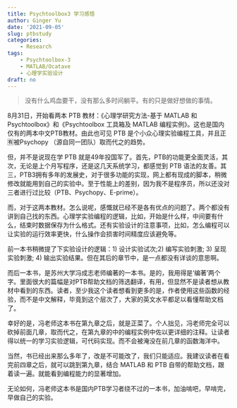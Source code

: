 ```yaml
---
title: Psychtoolbox3 学习感悟
author: Ginger Yu
date: '2021-09-05'
slug: ptbstudy
categories: 
    - Research
tags:
    - Psychtoolbox-3
    - MATLAB/Ocatave
    - 心理学实验设计
draft: no
---
```


> 没有什么鸡血要干，没有那么多时间躺平。有的只是做好想做的事情。

8月31日，开始看两本 PTB 教材：《心理学研究方法-基于 MATLAB 和 Psychtoolbox》和《Psychtoolbox 工具箱及 MATLAB 编程实例》。这也是国内仅有的两本中文PTB教材。由此也可见 PTB 是个小众心理实验编程工具，并且正🈶被Psychopy （源自同一团队）取而代之的趋势。

但，并不是说现在学 PTB 就是49年投国军了。首先，PTB的功能更全面灵活，其次，无论是上个月写程序，还是这几天系统学习，都感觉到 PTB 语法的友善。其三，PTB3拥有多年的发展史，对于很多功能的实现，网上都有现成的脚本，稍微修改就能用到自己的实验中。至于性能上的差别，因为我不是程序员，所以还没对三者进行过比较（PTB、Psychopy、E-prime）。

而，对于这两本教材。怎么说呢，感慨就已经不是各有优点的问题了。两个都没有讲到自己找的东西。心理学实验编程的逻辑，比如，开始是什么样，中间要有什么，结束时数据保存为什么格式。还有实验设计的注意事项，比如，怎么编程可以让实验的运行效率更快，什么操作会损害时间精度应该避免等。

前一本书稍微提了下实验设计的逻辑：1) 设计实验试次;2) 编写实验刺激; 3) 呈现实验刺激; 4) 输出实验结果。但在其后的章节中，是一点都没有详谈的意思啊。

而后一本书，是苏州大学冯成志老师编著的一本书。是的，我用得是‘编著’两个字。里面很大的篇幅是对PTB帮助文档的筛选翻译，有用，但显然不是读者想从教材中看到的东西。读者，至少我这个读者想看到更多的是，作者使用这些函数的经验，而不是中文解释，毕竟到这个层次了，大家的英文水平都足以看懂帮助文档了。

幸好的是，冯老师这本书在第九章之后，就是正菜了。个人拙见，冯老师完全可以砍掉前面几章，取而代之，在第九章的中的编程实例中佐以更详细的注释。让读者得以统一的学习实验逻辑，可代码实现。而不会被淹没在前几章的函数海洋中。

当然，书已经出来那么多年了，改是不可能改了，我们只能适应。我建议读者在看完前四章之后，就可以跳到第九章，结合 MATLAB 和 PTB 自带的帮助文档，跟着读一遍。就能看到编程能力的显著增加。

无论如何，冯老师这本书是国内PTB学习者绕不过的一本书，加油啃吧，早啃完，早做自己的实验。
